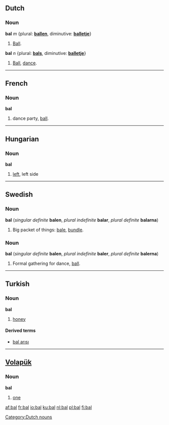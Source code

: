 ==Dutch==
===Noun===
'''bal''' ''m'' {plural: '''[[ballen]]''', diminutive: '''[[balletje]]'''}
#[[ball|Ball]].

'''bal''' ''n'' {plural: '''[[bals]]''', diminutive: '''[[balletje]]'''}
#[[ball|Ball]], [[dance]].

[[Category:Dutch nouns]]

----

==French==
===Noun===
'''bal''' {{m}}

# dance party, [[ball]].

----
==Hungarian==
===Noun===
'''bal'''

# [[left]], left side

----
==Swedish==
===Noun===
'''bal''' {{c}} (''singular definite'' '''balen''', ''plural indefinite'' '''balar''', ''plural definite'' '''balarna''')

# Big packet of things: [[bale]], [[bundle]].

===Noun===
'''bal''' {{c}} (''singular definite'' '''balen''', ''plural indefinite'' '''baler''', ''plural definite'' '''balerna''')

# Formal gathering for dance, [[ball]].

----
==Turkish==
===Noun===
'''bal'''

# [[honey]]

====Derived terms====
*[[bal arısı]]

----

== [[Volapük]] ==
=== Noun ===
'''bal'''

# [[one]]

[[af:bal]]
[[fr:bal]]
[[io:bal]]
[[ku:bal]]
[[nl:bal]]
[[pl:bal]]
[[fi:bal]]